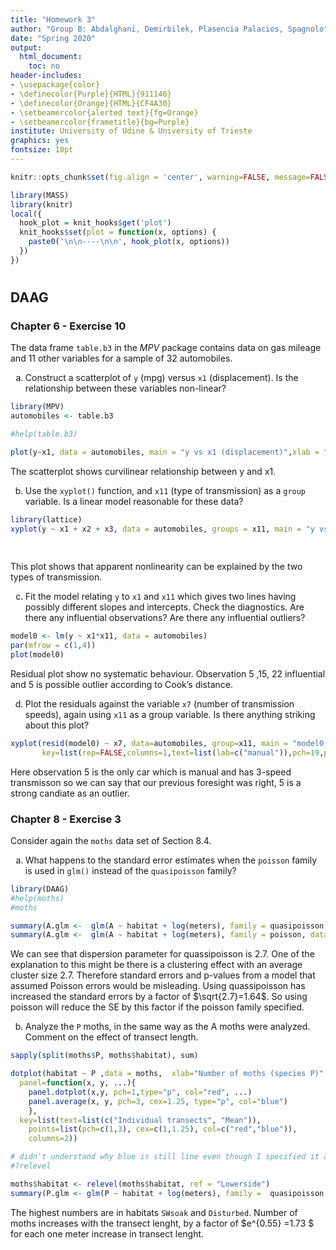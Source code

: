 ```yaml
---
title: "Homework 3"
author: "Group B: Abdalghani, Demirbilek, Plasencia Palacios, Spagnolo"
date: "Spring 2020"
output:
  html_document:
    toc: no
header-includes:
- \usepackage{color}
- \definecolor{Purple}{HTML}{911146}
- \definecolor{Orange}{HTML}{CF4A30}
- \setbeamercolor{alerted text}{fg=Orange}
- \setbeamercolor{frametitle}{bg=Purple}
institute: University of Udine & University of Trieste
graphics: yes
fontsize: 10pt
---
```


```r
knitr::opts_chunk$set(fig.align = 'center', warning=FALSE, message=FALSE, fig.asp=0.625, dev='png', global.par = TRUE, dev.args=list(pointsize=10), fig.path = 'figs/', fig.height = 10, fig.width = 10)
```

```r
library(MASS)
library(knitr)
local({
  hook_plot = knit_hooks$get('plot')
  knit_hooks$set(plot = function(x, options) {
    paste0('\n\n----\n\n', hook_plot(x, options))
  })
})
```

# {.tabset}

## DAAG {.tabset}

### Chapter 6 - Exercise 10


The data frame `table.b3` in the $MPV$ package contains data on gas mileage and 11 other variables for a sample of 32 automobiles.

a) Construct a scatterplot of `y` (mpg) versus `x1` (displacement). Is the relationship between these variables non-linear?

```r
library(MPV)
automobiles <- table.b3

#help(table.b3)

plot(y~x1, data = automobiles, main = "y vs x1 (displacement)",xlab = "x1 (displacement)", ylab = "y", pch = 19,col="purple")

```
The scatterplot shows curvilinear relationship between y and x1.

b) Use the `xyplot()` function, and `x11` (type of transmission) as a `group` variable. Is a linear model reasonable for these data?

```r
library(lattice)
xyplot(y ~ x1 + x2 + x3, data = automobiles, groups = x11, main = "y vs x", pch = 19, key=list(rep=FALSE,columns=1,
                                                                                          text=list(lab=c("manual")),pch=19,points=list(col="cadetblue3"),
                                                                                          text=list(lab=c("automatic")),points=list(col="purple")))

```
This plot shows that apparent nonlinearity can be explained by the two types of transmission.

c) Fit the model relating `y` to `x1` and `x11` which gives two lines having possibly different slopes and intercepts. Check the diagnostics. Are there any influential observations? Are there any influential outliers?

```r
model0 <- lm(y ~ x1*x11, data = automobiles)
par(mfrow = c(1,4))
plot(model0)

```
Residual plot show no systematic behaviour. Observation 5 ,15, 22 influential and 5 is possible outlier according to Cook's distance.


d) Plot the residuals against the variable `x7` (number of transmission speeds), again using `x11` as a group variable. Is there anything striking about this plot?

```r
xyplot(resid(model0) ~ x7, data=automobiles, group=x11, main = "model0_residuals vs x7 (number of transmission speeds)", pch = 19,
       key=list(rep=FALSE,columns=1,text=list(lab=c("manual")),pch=19,points=list(col="cadetblue3"),text=list(lab=c("automatic")),points=list(col="purple")))

```
Here observation 5 is the only car which is manual and has 3-speed transmisson so we can say that our previous foresight was right, 5 is a strong candiate as an outlier.

### Chapter 8 - Exercise 3

Consider again the `moths` data set of Section 8.4.

a) What happens to the standard error estimates when the `poisson` family is used in `glm()` instead of the `quasipoisson` family?

```r
library(DAAG)
#help(moths)
#moths

summary(A.glm <-  glm(A ~ habitat + log(meters), family = quasipoisson, data = moths)) # taken from DAAG book
summary(A.glm <-  glm(A ~ habitat + log(meters), family = poisson, data = moths))

```
We can see that dispersion parameter for quassipoisson is 2.7. One of the explanation to this might be there is a clustering effect with an average cluster size 2.7. Therefore standard errors and p-values from a model that assumed Poisson errors would be misleading. Using quassipoisson has increased the standard errors by a factor of $\sqrt{2.7}=1.64$. So using poisson will reduce the SE by this factor if the poisson family specified.

b) Analyze the `P` moths, in the same way as the A moths were analyzed. Comment on the effect of transect length.

```r
sapply(split(moths$P, moths$habitat), sum)

dotplot(habitat ~ P ,data = moths,  xlab="Number of moths (species P)",
  panel=function(x, y, ...){
    panel.dotplot(x,y, pch=1,type="p", col="red", ...)
    panel.average(x, y, pch=3, cex=1.25, type="p", col="blue")
    },
  key=list(text=list(c("Individual transects", "Mean")),
    points=list(pch=c(1,3), cex=c(1,1.25), col=c("red","blue")),
    columns=2))

# didn't understand why blue is still line even though I specified it as pch=3
#?relevel

moths$habitat <- relevel(moths$habitat, ref = "Lowerside")
summary(P.glm <- glm(P ~ habitat + log(meters), family =  quasipoisson, data = moths)) 

```
The highest numbers are in habitats `SWsoak` and `Disturbed`. Number of moths increases with the transect lenght, by a factor of $e^{0.55} =1.73 $ for each one meter increase in transect lenght.